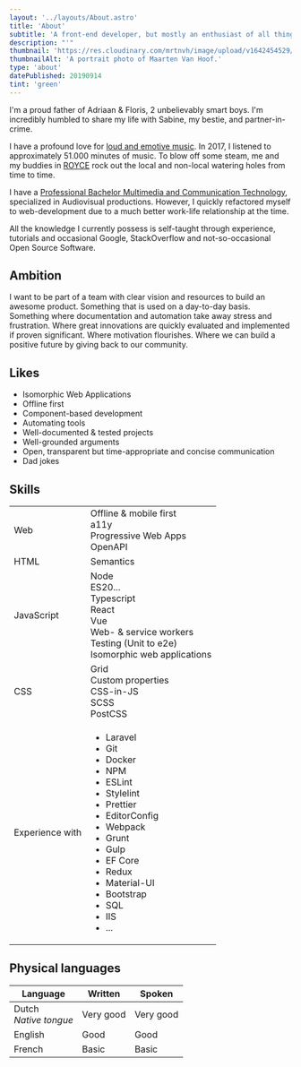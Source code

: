 ```yaml
---
layout: '../layouts/About.astro'
title: 'About'
subtitle: 'A front-end developer, but mostly an enthusiast of all things web, living in Turnhout, Belgium.'
description: "'"
thumbnail: 'https://res.cloudinary.com/mrtnvh/image/upload/v1642454529/mrtnvh.com/mrtnvh-portrait-2021.jpg'
thumbnailAlt: 'A portrait photo of Maarten Van Hoof.'
type: 'about'
datePublished: 20190914
tint: 'green'
---
```


I'm a proud father of Adriaan & Floris, 2 unbelievably smart boys. I'm incredibly humbled to share my life with Sabine, my bestie, and partner-in-crime.

I have a profound love for [loud and emotive music](https://open.spotify.com/user/116335225/playlist/1VXRoUysOyzh5Y0m82jjVI). In 2017, I listened to approximately 51.000 minutes of music. To blow off some steam, me and my buddies in [ROYCE](http://roycetheband.com) rock out the local and non-local watering holes from time to time.

I have a [Professional Bachelor Multimedia and Communication Technology](https://www.kdg.be/multimedia-creative-technologies), specialized in Audiovisual productions. However, I quickly refactored myself to web-development due to a much better work-life relationship at the time.

All the knowledge I currently possess is self-taught through experience, tutorials and occasional Google, StackOverflow and not-so-occasional Open Source Software.

## Ambition

I want to be part of a team with clear vision and resources to build an awesome product. Something that is used on a day-to-day basis. Something where documentation and automation take away stress and frustration. Where great innovations are quickly evaluated and implemented if proven significant. Where motivation flourishes. Where we can build a positive future by giving back to our community.

## Likes

- Isomorphic Web Applications
- Offline first
- Component-based development
- Automating tools
- Well-documented & tested projects
- Well-grounded arguments
- Open, transparent but time-appropriate and concise communication
- Dad jokes

## Skills

<table>
  <tr>
    <td>Web</td>
    <td colspan="2">
      Offline & mobile first <br />
      a11y
      <br />
      Progressive Web Apps <br />
      OpenAPI
    </td>
  </tr>
  <tr>
    <td>HTML</td>
    <td colspan="2">Semantics</td>
  </tr>
  <tr>
    <td>JavaScript</td>
    <td colspan="2">
      <div class="column-lg-2">
        Node <br />
        ES20... <br />
        Typescript <br />
        React <br />
        Vue <br />
        Web- & service workers <br />
        Testing (Unit to e2e) <br />
        Isomorphic web applications
      </div>
    </td>
  </tr>
  <tr>
    <td>CSS</td>
    <td colspan="2">
      <div class="column-lg-2">
        Grid <br />
        Custom properties <br />
        CSS-in-JS <br />
        SCSS <br />
        PostCSS
      </div>
    </td>
  </tr>
  <tr>
    <td class="whitespace-nowrap">Experience with</td>
    <td colspan="2">
      <ul class="column-lg-2 list-unstyled">
        <li>Laravel</li>
        <li>Git</li>
        <li>Docker</li>
        <li>NPM</li>
        <li>ESLint</li>
        <li>Stylelint</li>
        <li>Prettier</li>
        <li>EditorConfig</li>
        <li>Webpack</li>
        <li>Grunt</li>
        <li>Gulp</li>
        <li>EF Core</li>
        <li>Redux</li>
        <li>Material-UI</li>
        <li>Bootstrap</li>
        <li>SQL</li>
        <li>IIS</li>
        <li>...</li>
      </ul>
    </td>
  </tr>
</table>

## Physical languages

<table>
  <thead>
    <tr>
      <th>Language</th>
      <th>Written</th>
      <th>Spoken</th>
    </tr>
  </thead>
  <tbody>
    <tr>
      <td>
        Dutch <br />
        <em>Native tongue</em>
      </td>
      <td>Very good</td>
      <td>Very good</td>
    </tr>
    <tr>
      <td>English</td>
      <td>Good</td>
      <td>Good</td>
    </tr>
    <tr>
      <td>French</td>
      <td>Basic</td>
      <td>Basic</td>
    </tr>
  </tbody>
</table>
